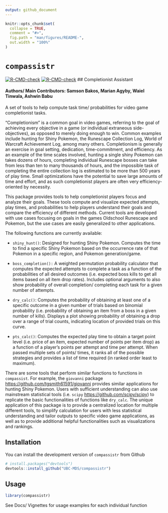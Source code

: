 ```yaml
---
output: github_document
---
```


<!-- README.md is generated from README.Rmd. Please edit that file -->

```r
knitr::opts_chunk$set(
  collapse = TRUE,
  comment = "#>",
  fig.path = "man/figures/README-",
  out.width = "100%"
)
```

# `compassistr`
<!-- badges: start -->
  [![R-CMD-check](https://github.com/UBC-MDS/compassistr/actions/workflows/R-CMD-check.yaml/badge.svg)](https://github.com/UBC-MDS/compassistr/actions/workflows/R-CMD-check.yaml)
[![R-CMD-check](https://github.com/UBC-MDS/compassistr/actions/workflows/R-CMD-check.yaml/badge.svg)](https://github.com/UBC-MDS/compassistr/actions/workflows/R-CMD-check.yaml)
<!-- badges: end -->
## Completionist Assistant

#### Authors/ Main Contributors: Samson Bakos, Marian Agyby, Waiel Tinwala, Ashwin Babu

A set of tools to help compute task time/ probabilities for video game completionist tasks. 

“Completionism” is a common goal in video games, referring to the goal of achieving every objective in a game (or individual extraneous side-objectives), as opposed to merely doing enough to win. Common examples include hunting for Shiny Pokemon, the Runescape Collection Log, World of Warcraft Achievement Log, among many others. Completionism is generally an exercise in goal setting, dedication, time-commitment, and efficiency. As an example of the time scales involved, hunting a single shiny Pokemon can takes dozens of hours, completing individual Runescape bosses can take from less than ten to many thousands of hours, and the impossible task of completing the entire collection log is estimated to be more than 500 years of play time. Small optimizations have the potential to save large amounts of time and effort, and as such completionist players are often very efficiency-oriented by necessity.

This package provides tools to help completionist players focus and analyze their goals. These tools compute and visualize expected attempts, play times, and probabilities to help players understand their goals and compare the efficiency of different methods. Current tools are developed with use cases focusing on goals in the games Oldschool Runescape and Pokemon, but the use cases are easily generalized to other applications.

The following functions are currently available:

-   `shiny_hunt()`: Designed for hunting Shiny Pokemon. Computes the time to find a specific Shiny Pokemon based on the occurrence rate of that Pokemon in a specific region, and Pokemon generation/game.

-   `boss_completion():` A weighted permutation probability calculator that computes the expected attempts to complete a task as a function of the probabilities of all desired outcomes (i.e. expected boss kills to get all items based on all item drop rates). Includes optional arguments to also show probability of overall completion/ completing each task for a given number of attempts.

-   `dry_calc()`: Computes the probability of obtaining at least one of a specific outcome in a given number of trials based on binomial probability (i.e. probability of obtaining an item from a boss in a given number of kills). Displays a plot showing probability of obtaining a drop over a range of trial counts, indicating location of provided trials on this curve.

-   `pts_calc()`: Computes the expected play time to obtain a target point level (i.e. price of an item, expected number of points per item drop) as a function of a player's points per attempt and time per attempt. When passed multiple sets of points/ times, it ranks all of the possible strategies and provides a list of time required (in ranked order least to maximum).

There are some tools that perform similar functions to functions in `compassist`. For example, the `giovanni` package <https://github.com/tgsmith61591/giovanni> provides similar applications for hunting Shiny Pokemon. Users with sufficient understanding can also use mainstream statistical tools (i.e. `scipy` <https://github.com/scipy/scipy>) to replicate the basic functionalities of functions like `dry_calc`. The unique application of this package is to provide a centralized location for multiple different tools, to simplify calculation for users with less statistical understanding and tailor outputs to specific video game applications, as well as to provide additional helpful functionalities such as visualizations and rankings.

## Installation 

You can install the development version of `compassistr` from Github

``` r
# install.packages("devtools")
devtools::install_github("UBC-MDS/compassistr")
```

## Usage

```r
library(compassistr)
```

See Docs/ Vignettes for usage examples for each individual function
